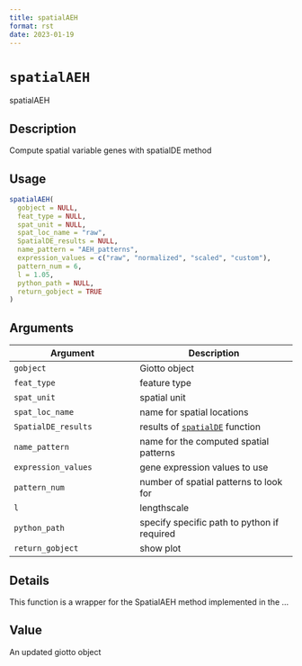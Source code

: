 ```yaml
--- 
title: spatialAEH 
format: rst 
date: 2023-01-19 
--- 
```

# `spatialAEH`

spatialAEH


## Description

Compute spatial variable genes with spatialDE method


## Usage

```r
spatialAEH(
  gobject = NULL,
  feat_type = NULL,
  spat_unit = NULL,
  spat_loc_name = "raw",
  SpatialDE_results = NULL,
  name_pattern = "AEH_patterns",
  expression_values = c("raw", "normalized", "scaled", "custom"),
  pattern_num = 6,
  l = 1.05,
  python_path = NULL,
  return_gobject = TRUE
)
```


## Arguments

Argument      |Description
------------- |----------------
`gobject`     |     Giotto object
`feat_type`     |     feature type
`spat_unit`     |     spatial unit
`spat_loc_name`     |     name for spatial locations
`SpatialDE_results`     |     results of [`spatialDE`](#spatialde) function
`name_pattern`     |     name for the computed spatial patterns
`expression_values`     |     gene expression values to use
`pattern_num`     |     number of spatial patterns to look for
`l`     |     lengthscale
`python_path`     |     specify specific path to python if required
`return_gobject`     |     show plot


## Details

This function is a wrapper for the SpatialAEH method implemented in the ...


## Value

An updated giotto object


